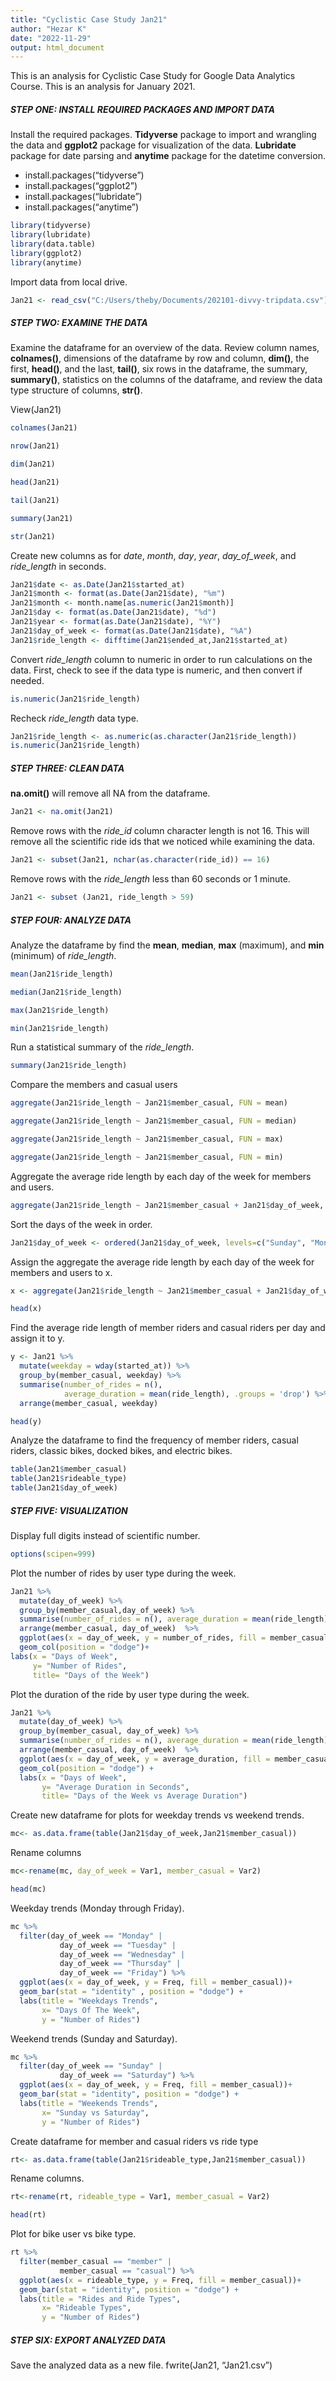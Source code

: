 ```yaml
---
title: "Cyclistic Case Study Jan21"
author: "Hezar K"
date: "2022-11-29"
output: html_document
---
```


This is an analysis for Cyclistic Case Study for Google Data Analytics Course. This is an analysis for January 2021.

##### **STEP ONE:** INSTALL REQUIRED PACKAGES AND IMPORT DATA

Install the required packages. **Tidyverse** package to import and wrangling the data and **ggplot2** package for visualization of the data. **Lubridate** package for date parsing and **anytime** package for the datetime conversion.

-   install.packages("tidyverse")
-   install.packages("ggplot2")
-   install.packages("lubridate")
-   install.packages("anytime")

```r
library(tidyverse)
library(lubridate)
library(data.table)
library(ggplot2)
library(anytime)
```

Import data from local drive.

```r
Jan21 <- read_csv("C:/Users/theby/Documents/202101-divvy-tripdata.csv")
```

##### **STEP TWO:** EXAMINE THE DATA

Examine the dataframe for an overview of the data. Review column names, **colnames()**, dimensions of the dataframe by row and column, **dim()**, the first, **head()**, and the last, **tail()**, six rows in the dataframe, the summary, **summary()**, statistics on the columns of the dataframe, and review the data type structure of columns, **str()**.  

View(Jan21) 

```r
colnames(Jan21)
```

```r
nrow(Jan21)
```

```r
dim(Jan21) 
```

```r
head(Jan21) 
```

```r
tail(Jan21)
```

```r
summary(Jan21)
```

```r
str(Jan21)
```

Create new columns as for *date*, *month*, *day*, *year*, *day_of_week*, and *ride_length* in seconds.

```r
Jan21$date <- as.Date(Jan21$started_at)
Jan21$month <- format(as.Date(Jan21$date), "%m")
Jan21$month <- month.name[as.numeric(Jan21$month)]
Jan21$day <- format(as.Date(Jan21$date), "%d")
Jan21$year <- format(as.Date(Jan21$date), "%Y")
Jan21$day_of_week <- format(as.Date(Jan21$date), "%A")
Jan21$ride_length <- difftime(Jan21$ended_at,Jan21$started_at)
```

Convert *ride_length* column to numeric in order to run calculations on the data. First, check to see if the data type is numeric, and then convert if needed.

```r
is.numeric(Jan21$ride_length)
```

Recheck *ride_length* data type.

```r
Jan21$ride_length <- as.numeric(as.character(Jan21$ride_length))
is.numeric(Jan21$ride_length)
```

##### **STEP THREE:**  CLEAN DATA

**na.omit()** will remove all NA from the dataframe. 

```r
Jan21 <- na.omit(Jan21)
```

Remove rows with the *ride_id* column character length is not 16. This will remove all the scientific ride ids that we noticed while examining the data.

```r
Jan21 <- subset(Jan21, nchar(as.character(ride_id)) == 16)
```

Remove rows with the *ride_length* less than 60 seconds or 1 minute.

```r
Jan21 <- subset (Jan21, ride_length > 59)
```

##### **STEP FOUR:**  ANALYZE DATA

Analyze the dataframe by find the **mean**, **median**, **max** (maximum), and **min** (minimum) of *ride_length*.

```r
mean(Jan21$ride_length)
```

```r
median(Jan21$ride_length)
```

```r
max(Jan21$ride_length)
```

```r
min(Jan21$ride_length)
```

Run a statistical summary of the *ride_length*.

```r
summary(Jan21$ride_length)
```

Compare the members and casual users

```r
aggregate(Jan21$ride_length ~ Jan21$member_casual, FUN = mean)
```

```r
aggregate(Jan21$ride_length ~ Jan21$member_casual, FUN = median)
```

```r
aggregate(Jan21$ride_length ~ Jan21$member_casual, FUN = max)
```

```r
aggregate(Jan21$ride_length ~ Jan21$member_casual, FUN = min)
```

Aggregate the average ride length by each day of the week for members and users.

```r
aggregate(Jan21$ride_length ~ Jan21$member_casual + Jan21$day_of_week, FUN = mean)
```

Sort the days of the week in order.

```r
Jan21$day_of_week <- ordered(Jan21$day_of_week, levels=c("Sunday", "Monday", "Tuesday", "Wednesday", "Thursday", "Friday", "Saturday"))
```

Assign the aggregate the average ride length by each day of the week for members and users to x.

```r
x <- aggregate(Jan21$ride_length ~ Jan21$member_casual + Jan21$day_of_week, FUN = mean)

head(x)
```

Find the average ride length of member riders and casual riders per day and assign it to y.

```r
y <- Jan21 %>% 
  mutate(weekday = wday(started_at)) %>%
  group_by(member_casual, weekday) %>%
  summarise(number_of_rides = n(), 
            average_duration = mean(ride_length), .groups = 'drop') %>%
  arrange(member_casual, weekday)

head(y)
```

Analyze the dataframe to find the frequency of member riders, casual riders, classic bikes, docked bikes, and electric bikes.

```r
table(Jan21$member_casual)
table(Jan21$rideable_type)
table(Jan21$day_of_week)
```

##### **STEP FIVE:**  VISUALIZATION

Display full digits instead of scientific number.

```r
options(scipen=999)
```

Plot the number of rides by user type during the week.

```r
Jan21 %>% 
  mutate(day_of_week) %>% 
  group_by(member_casual,day_of_week) %>% 
  summarise(number_of_rides = n(), average_duration = mean(ride_length), .groups = 'drop') %>% 
  arrange(member_casual, day_of_week)  %>% 
  ggplot(aes(x = day_of_week, y = number_of_rides, fill = member_casual)) +
  geom_col(position = "dodge")+
labs(x = "Days of Week",
     y= "Number of Rides", 
     title= "Days of the Week")
```

Plot the duration of the ride by user type during the week.

```r
Jan21 %>% 
  mutate(day_of_week) %>% 
  group_by(member_casual, day_of_week) %>% 
  summarise(number_of_rides = n(), average_duration = mean(ride_length), .groups = 'drop') %>% 
  arrange(member_casual, day_of_week)  %>% 
  ggplot(aes(x = day_of_week, y = average_duration, fill = member_casual)) +
  geom_col(position = "dodge") +
  labs(x = "Days of Week",
       y= "Average Duration in Seconds", 
       title= "Days of the Week vs Average Duration")
```

Create new dataframe for plots for weekday trends vs weekend trends.

```r
mc<- as.data.frame(table(Jan21$day_of_week,Jan21$member_casual))
```

Rename columns

```r
mc<-rename(mc, day_of_week = Var1, member_casual = Var2)

head(mc)
```

Weekday trends (Monday through Friday).

```r
mc %>%
  filter(day_of_week == "Monday" |
           day_of_week == "Tuesday" |
           day_of_week == "Wednesday" |
           day_of_week == "Thursday" |
           day_of_week == "Friday") %>%
  ggplot(aes(x = day_of_week, y = Freq, fill = member_casual))+
  geom_bar(stat = "identity" , position = "dodge") +
  labs(title = "Weekdays Trends",
       x= "Days Of The Week",
       y = "Number of Rides")
```

Weekend trends (Sunday and Saturday).

```r
mc %>%
  filter(day_of_week == "Sunday" |
           day_of_week == "Saturday") %>%
  ggplot(aes(x = day_of_week, y = Freq, fill = member_casual))+
  geom_bar(stat = "identity", position = "dodge") +
  labs(title = "Weekends Trends",
       x= "Sunday vs Saturday",
       y = "Number of Rides")
```

Create dataframe for member and casual riders vs ride type

```r
rt<- as.data.frame(table(Jan21$rideable_type,Jan21$member_casual))
```

Rename columns.

```r
rt<-rename(rt, rideable_type = Var1, member_casual = Var2)

head(rt)
```

Plot for bike user vs bike type.

```r
rt %>%
  filter(member_casual == "member" |
           member_casual == "casual") %>%
  ggplot(aes(x = rideable_type, y = Freq, fill = member_casual))+
  geom_bar(stat = "identity", position = "dodge") +
  labs(title = "Rides and Ride Types",
       x= "Rideable Types",
       y = "Number of Rides")
```

##### **STEP SIX:**  EXPORT ANALYZED DATA

Save the analyzed data as a new file.
fwrite(Jan21, "Jan21.csv")